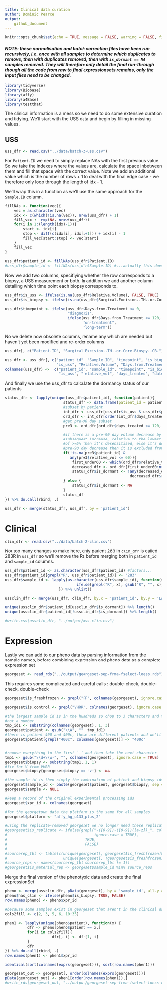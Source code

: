 ```yaml
---
title: Clinical data curation
author: Dominic Pearce
output:
    github_document
---
```


```r
knitr::opts_chunk$set(echo = TRUE, message = FALSE, warning = FALSE, fig.align = 'center')
```

#### *NOTE: these normalisation and batch correction files have been run recursively, i.e. once with all samples to determine which duplicates to remove, then with duplicates removed, then with `is_dormant == NA` samples removed. They will therefore only detail the final run-through though all the code from raw to final expressionsets remains, only the input files need to be changed.*

```r
library(tidyverse)
library(Biobase)
library(affy)
library(a4Base)
library(testthat)
```

The clinical information is a mess so we need to do some extensive curation and tidying. We'll
start with the USS data and begin by filling in missing values.

## USS

```r
uss_dfr <- read.csv("../data/batch-2-uss.csv")
```


For `Patient.ID` we need to simply replace NAs with the first previous value. So we take the
indexes where the values are, calculate the space inbetween them and fill that space with the
correct value. Note we add an additional value which is the number of rows + 1 to deal with the
final edge case - we therefore only loop through the length of idx - 1.

We'll wrap this in a function as we'll use the same approach for the `Sample.ID` column.

```r
fillNAs <- function(vec){
    vec = as.character(vec)
    idx <- c(which(!is.na(vec)), nrow(uss_dfr) + 1)
    fill_vec <- rep(NA, nrow(uss_dfr))
    for(i in 1:(length(idx)-1)){
        start <- idx[i]
        stop <- diff(c(idx[i], idx[i+1])) + idx[i] - 1
        fill_vec[start:stop] <- vec[start]
    }
    fill_vec
}

uss_dfr$patient_id <- fillNAs(uss_dfr$Patient.ID)
#uss_dfr$sample_id <- fillNAs(uss_dfr$Sample.ID) #...actually this doesn't make sense to do
```

Now we add two columns, specifiying whether the row corresponds to a biopsy, a USS measurement or 
both. In addition we add another column detailing which time point each biopsy corresponds to.

```r
uss_dfr$is_uss <- ifelse(is.na(uss_dfr$Relative.Volume), FALSE, TRUE)
uss_dfr$is_biopsy <- ifelse(is.na(uss_dfr$Surgical.Excision..TH..or.Core.Biospy..CB.), FALSE, TRUE)

uss_dfr$timepoint <- ifelse(uss_dfr$Days.from.Treatment <= 0,
                            "diagnosis",
                            ifelse(uss_dfr$Days.from.Treatment <= 120,
                                   "on-treatment", 
                                   "long-term"))
```

No we delete now obsolete columns, rename any which are needed but haven't yet been modified 
and re-order columns

```r
uss_dfr[, c("Patient.ID", "Surgical.Excision..TH..or.Core.Biospy..CB.")] <- NULL

uss_dfr <- uss_dfr[, c("patient_id", "Sample.ID", "timepoint", "is_biopsy", 
                       "is_uss", "Relative.Volume", "Days.from.Treatment", "Date")]
colnames(uss_dfr) <-  c("patient_id", "sample_id", "timepoint", "is_biopsy", 
                        "is_uss", "relative_vol", "days_treated", "date")
```

And finally we use the uss_dfr to calculate the dormancy status of our patients

```r
status_dfr <- lapply(unique(uss_dfr$patient_id), function(patient){
                          status_dfr <- data.frame(patient_id = patient, is_dormant = NA) 
                          #subset by patient
                          int_dfr <- uss_dfr[uss_dfr$is_uss & uss_dfr$patient_id == patient,]
                          ord_dfr <- int_dfr[order(int_dfr$days_treated),]
                          #get pre-90 day subset
                          pre3 <- ord_dfr[ord_dfr$days_treated <= 120, ]

                          #if there is a pre-90 day volume decrease by at least 40% & any 
                          #subsequent increase, relative to the lowest pre-90 measurement, 
                          #of >=5% then it's desensitised, else it's dormant. If there is no
                          #pre-90 day decrease then it is excluded from the study
                          if(!is.na(pre3$patient_id) & 
                             any(pre3$relative_vol <= 60)){                             
                              first_under60 <- which(ord_dfr$relative_vol <= 60)[1]
                              decreased_dfr <- ord_dfr[first_under60:nrow(ord_dfr),]
                              status_dfr$is_dormant <- !any(decreased_dfr$relative_vol -
                                                        decreased_dfr$relative_vol[[1]] >= 5)
                          } else {
                              status_dfr$is_dormant <- NA
                          }
                          status_dfr
}) %>% do.call(rbind, .)

uss_dfr <- merge(status_dfr, uss_dfr, by = 'patient_id')
```

# Clinical

```r
clin_dfr <- read.csv("../data/batch-2-clin.csv")
```

Not too many changes to make here, only patient 283 in `clin_dfr` is called 283R in `uss_dfr` so 
we'll remove the Rs before merging both in `patient_id` and `sample_id` columns.

```r
uss_dfr$patient_id <- as.character(uss_dfr$patient_id) #factors...
uss_dfr$patient_id[grepl("R", uss_dfr$patient_id)] <- "283"
uss_dfr$sample_id <- lapply(as.character(uss_dfr$sample_id), function(x){
                                ifelse(grepl("R", x), gsub("R", "", x), x)
                        }) %>% unlist()

ussclin_dfr <- merge(uss_dfr, clin_dfr, by.x = 'patient_id', by.y = 'LA.Number', all = TRUE)

unique(ussclin_dfr$patient_id[ussclin_dfr$is_dormant]) %>% length()
unique(ussclin_dfr$patient_id[!ussclin_dfr$is_dormant]) %>% length()

#write.csv(ussclin_dfr, "../output/uss-clin.csv")
```

# Expression

Lastly we can add to our pheno data by parsing information from the sample names, before combining
expression and pheno data as a complete expression set

```r
georgeset <- read_rds("../output/georgeset-sep-frma-fselect-loess.rds")
```

This requires some complicated and careful calls : double-check, double-check, double-check

```r
georgeset$is_freshfrozen <- grepl("FF", colnames(georgeset), ignore.case = TRUE)

georgeset$is.control <- grepl("VHRR", colnames(georgeset), ignore.case = TRUE)

#the largest sample id is in the hundreds so chop to 3 characters and then remove anything that's 
#not a number
tmp_id1 <- substring(colnames(georgeset), 1, 3) 
georgeset$patient <- gsub("\\W", "", tmp_id1)
#there is patient 400 and 400c, these are different patients and we'll need to add the c back
georgeset$patient[grepl("400c", colnames(georgeset))] <- "400c"


#remove everything to the first `-` and then take the next character
tmp1 <- gsub("\\d+\\w-", "", colnames(georgeset), ignore.case = TRUE)
georgeset$biopsy <- substring(tmp1, 1, 1)
#fix for V from VHRR
georgeset$biopsy[georgeset$biopsy == "V"] <- NA

#the sample id is then simply the combination of patient and biopsy ids
georgeset$sample_id <- paste(georgeset$patient, georgeset$biopsy, sep = '-')
georgeset$sample <- NULL

#keep a record of the original experimental processing ids
georgeset$xpr_id <- colnames(georgeset)

#for the georgetown data the platform is the same for all samples
georgeset$platform <- "affy_hg_u133_plus_2"

#using the replicate-removed georgeset we no longer need these replicate finding lines
#georgeset$is_replicate <- ifelse(grepl("-([0-9])-([0-9])([a-z])_", colnames(georgeset),
#                                       ignore.case = TRUE), 
#                                   TRUE, 
#                                   FALSE)
#
#sourcerep_tbl <- table(c(unique(georgeset[, georgeset$is_freshfrozen]$sample_id),
#                         unique(georgeset[, !georgeset$is_freshfrozen]$sample_id)))
#source_reps <- names(sourcerep_tbl[sourcerep_tbl != 1])
#georgeset$is_material_rep <- georgeset$sample_id %in% source_reps
```

Merge the final version of the phenotypic data and create the final expressionSet

```r
pheno <- merge(ussclin_dfr, pData(georgeset), by = 'sample_id', all.y = TRUE)
pheno$has_clin <- ifelse(pheno$is_biopsy, TRUE, FALSE)
row.names(pheno) <- pheno$xpr_id

#because some samples exist in georgeset that aren't in the clinical data (why??) some NAs have been introduced that we'll need to fill in with te appropriate data
cols2fill <- c(2, 3, 5, 6, 10:35)

phen1 <- lapply(unique(pheno$patient), function(x) {
          dfr <- pheno[pheno$patient == x,]
          for(i in cols2fill){
                     dfr[, i] <- dfr[1, i] 
          }
          dfr
}) %>% do.call(rbind, .)
row.names(phen1) <- phen1$xpr_id

identical(sort(colnames(exprs(georgeset))), sort(row.names(phen1)))

georgeset_out <- georgeset[, order(colnames(exprs(georgeset)))]
pData(georgeset_out) <- phen1[order(row.names(phen1)),]
#write_rds(georgeset_out, "../output/georgeset-sep-frma-fselect-loess-clin.Rds")
```
